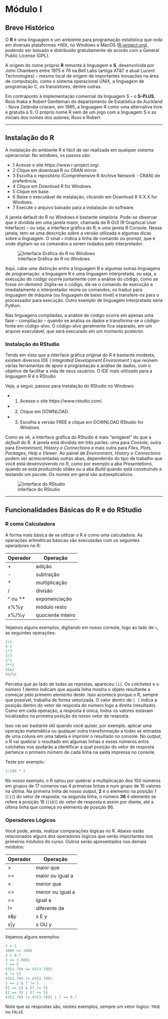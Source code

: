 
# Módulo I {#m1}

## Breve Histórico

O **R** é uma linguagem e um ambiente para programação estatística que roda em diversas plataformas *NIX, no Windows e MacOS ([R-project.org](https://www.r-project.org)), podendo ser baixado e distribuído gratuitamente de acordo com a General Public License (GPL).

A origem do nome próprio **R** remonta à linguagem e **S**, desenvolvida por John Chambers entre 1975 e 76 na Bell Labs (antiga AT&T e atual Lucent Technologies) – mesmo local de origem de importantes inovações na área de computação, como o sistema operacional UNIX, a linguagem de programação C, os transístores, dentre outras.

Em contraponto à implementação comercial da linguagem S – o **S-PLUS**, Ross Ihaka e Robert Gentleman do departamento de Estatística de Auckland - Nova Zelândia criaram, em 1995, a linguagem R como uma alternativa livre e gratuita à S. O próprio nome R vem de um jogo com a linguagem S e as iniciais dos nomes dos autores, Ross e Robert.


****

## Instalação do **R**

A instalação do ambiente R é fácil de ser realizada em qualquer sistema operacional. No windows, os passos são:

* 1 Acesse o site https://www.r-project.org/.
* 2 Clique em download R ou CRAN mirror.
* 3 Escolha o repositório (Comprehensive R Archive Network - CRAN) de preferência.
* 4 Clique em Download R for Windows.
* 5 Clique em base.
* 6 Baixe o executável de instalação, clicando em Download R X.X.X for Windows.
* 7 Execute o arquivo baixado para a instalação do software.


A janela default do R no Windows é bastante simplória. Pode-se observar que é dividida em uma janela maior, chamada de R GUI (R Graphical User Interface) – ou seja, a interface gráfica do R; e uma janela R Console. Nessa janela, tem-se uma descrição sobre a versão utilizada e algumas dicas sobre a linguagem. O sinal `>` indica a linha de comando ou prompt, que é onde digitam-se os comandos a serem rodados pelo interpretador. 

![Interface Gráfica do R no Windows](fig/R_GUI.png)

Aqui, cabe uma distinção entre a linguagem R e algumas outras linguagens de programação: a linguagem R é uma linguagem interpretada, ou seja, a execução do código ocorre juntamente com a análise do código, como se fosse _on-demand_. Digita-se o código, dá-se o comando de execução e imediatamente o interpretador reúne os comandos, os traduz para linguagem de máquina (ou linguagem de baixo nível) e transfere-os para o processador para execução. Outro exemplo de linguagem interpretada seria Python. 

Nas linguagens compiladas, a análise de código ocorre em apenas uma fase – compilação – quando se analisa os dados e transforma-se o código-fonte em código-alvo. O código-alvo geralmente fica separado, em um arquivo executável, que será executado em um momento posterior. 

### Instalação do **RStudio**

Tendo em vista que a interface gráfica original do R é bastante modesta, existem diversos IDE ( _Integrated_ _Development_ _Environment_ )  que reúnem várias ferramentas de apoio à programação e análise de dados, com o objetivo de facilitar a vida de seus usuários. O IDE mais utilizado para  a linguagem R é o RStudio

Veja, a seguir, passos para instalação do RStudio no Windows:

* 1. Acesse o site https://www.rstudio.com/.
* 2. Clique em DOWNLOAD.
* 3. Escolha a versão FREE e clique em DOWNLOAD RStudio for Windows.

Como se vê, a interface gráfica do RStudio é mais "amigável" do que a _default_ do R. A janela está dividida em três partes: uma para _Console_, outra para _Environment, History e Connections_ e mais outra para _Files, Plots, Packages, Help e Viewer_. Ao painel de _Environment, History e Connections_ podem ser acrescentadas outras abas, dependendo do tipo de trabalho que você está desenvolvendo no R, como por exemplo a aba _Presentations_, quando se está produzindo slides ou a aba _Build_ quando está construindo e testando um pacote. Os nomes em geral são autoexplicativos. 

![Interface do RStudio](fig/RStudio_layout1.png)

****

## Funcionalidades Básicas do R e do RStudio

### R como Calculadora

A forma mais básica de se utilizar o R é como uma calculadora. As operações aritméticas básicas são executadas com os seguintes operadores no R:

Operador | Operação
---------|---------
+        | adição
-        | subtração
*        | multiplicação
/        | divisão
^ ou **  | exponenciação
x%%y     | módulo resto
x%/%y    | quociente inteiro

Vejamos alguns exemplos, digitando em nosso console, logo ao lado de `>`, as seguintes operações:

```r
2+1
4-2
2*3
3/3
3^2
3**2
5%%2
5%/%2
```

Perceba que ao lado de todas as repostas, apareceu `[1]`. Os _colchetes_ e o número _1_ dentro indicam que aquela linha mostra o objeto resultante a começar pelo primeiro elemento deste. Isso acontece porque o R, sempre que possível, trabalha de forma vetorizada. O valor dentro de `[ ]` indica a posição dentro do vetor de resposta do número logo a direita (resultado). Como em cada operação, a resposta é única, todos os valores estavam localizados na primeira posição do nosso _vetor_ de resposta. 


Isso vai ser bastante útil quando você quiser, por exemplo, aplicar uma operação matemática ou qualquer outra transformação a todas as entradas de uma coluna em uma tabela e imprimir o resultado no console. No _output_, o R vai quebrar o resultado em algumas linhas e esses números entre colchetes nos ajudarão a identificar a qual posição do vetor de resposta pertence o primeiro número de cada linha na saída impressa no console.

Teste por exemplo:

```r
1:100 * 2
```


No nosso exemplo, o R optou por quebrar a multiplicação dos 100 números em grupos de 17 números nas 4 primeiras linhas e num grupo de 15 valores na última. Na primeira linha de nosso _output_, **2** é o elemento na posição 1 (`[1]`) do vetor de resposta; na segunda linha, o número **36** é elemento se refere à posição 18 (`[18]`) do vetor de resposta e assim por diante, até a última linha que começa no elemento de posição 86.


### Operadores Lógicos

Você pode, ainda, realizar comparações lógicas no R. Abaixo estão relacionados alguns dos operadores lógicos que serão importantes nos primeiros módulos do curso. Outros serão apresentados nos demais módulos:

Operador | Operação
---------|---------
>        | maior que
>=       | maior ou igual a
<        | menor que
<=       | menor ou igual a
==       | igual a
!=       | diferente de
x&y      | x E y
x\|y     | x OU y
Vejamos alguns exemplos:

```r
2 > 1
1009 >= 1009
3 < 0.7
3 <= 3.0001
7 == 5
4353.789 == 4353.7891
8 != 13
4353.789 != 4353.7891
2 == 2 & 7 != 5
(2 == 2) & (7 != 5)
(2 == 3) | (7 <= 5)
4353.789 != 4353.7891 | 7 >= 0.7
```


Note que as respostas são, nestes exemplos, sempre um vetor lógico: `TRUE` ou `FALSE`.



